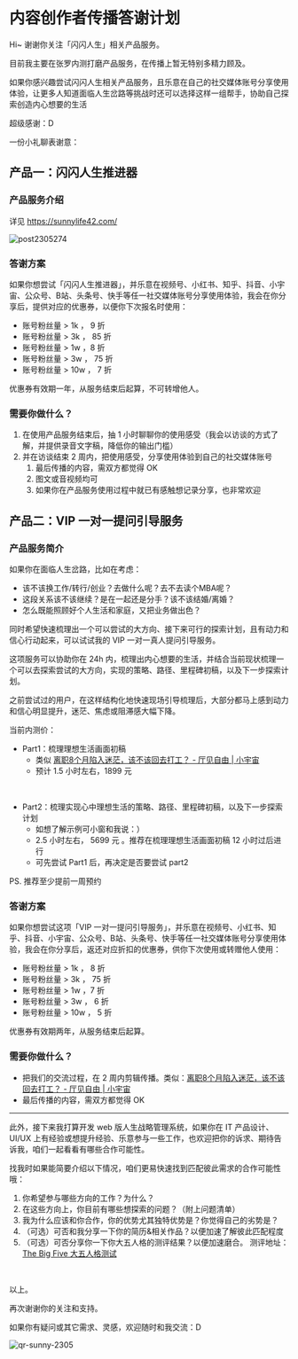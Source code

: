 # 内容创作者传播答谢计划

Hi~ 谢谢你关注「闪闪人生」相关产品服务。

目前我主要在张罗内测打磨产品服务，在传播上暂无特别多精力顾及。

如果你感兴趣尝试闪闪人生相关产品服务，且乐意在自己的社交媒体账号分享使用体验，让更多人知道面临人生岔路等挑战时还可以选择这样一组帮手，协助自己探索创造内心想要的生活

超级感谢：D

一份小礼聊表谢意：

## 产品一：闪闪人生推进器 

### 产品服务介绍

详见 https://sunnylife42.com/

![post2305274](https://cdn.sunnyhuang.net/share/bzKH7n.jpg ':size=280')


### 答谢方案

如果你想尝试「闪闪人生推进器」，并乐意在视频号、小红书、知乎、抖音、小宇宙、公众号、B站、头条号、快手等任一社交媒体账号分享使用体验，我会在你分享后，提供对应的优惠券，以便你下次报名时使用：

- 账号粉丝量 > 1k ， 9 折
- 账号粉丝量 > 3k ， 85 折
- 账号粉丝量 > 1w ，8 折
- 账号粉丝量 > 3w ， 75 折
- 账号粉丝量 > 10w ， 7 折




优惠券有效期一年，从服务结束后起算，不可转增他人。

### 需要你做什么？

1. 在使用产品服务结束后，抽 1 小时聊聊你的使用感受（我会以访谈的方式了解，并提供录音文字稿，降低你的输出门槛）
2. 并在访谈结束 2 周内，把使用感受，分享使用体验到自己的社交媒体账号
   1. 最后传播的内容，需双方都觉得 OK 
   2. 图文或音视频均可
   2. 如果你在产品服务使用过程中就已有感触想记录分享，也非常欢迎

## 产品二：VIP 一对一提问引导服务

### 产品服务简介

如果你在面临人生岔路，比如在考虑：
* 该不该换工作/转行/创业？去做什么呢？去不去读个MBA呢？
* 这段关系该不该继续？是在一起还是分手？该不该结婚/离婚？
* 怎么既能照顾好个人生活和家庭，又把业务做出色？

同时希望快速梳理出一个可以尝试的大方向、接下来可行的探索计划，且有动力和信心行动起来，可以试试我的 VIP 一对一真人提问引导服务。

这项服务可以协助你在 24h 内，梳理出内心想要的生活，并结合当前现状梳理一个可以去探索尝试的大方向，实现的策略、路径、里程碑初稿，以及下一步探索计划。

之前尝试过的用户，在这样结构化地快速现场引导梳理后，大部分都马上感到动力和信心明显提升，迷茫、焦虑或阻滞感大幅下降。

当前内测价：

- Part1：梳理理想生活画面初稿
  - 类似 [离职8个月陷入迷茫，该不该回去打工？ - 厅见自由 | 小宇宙](https://www.xiaoyuzhoufm.com/episode/6422a20c8aca9099d785bd4b)
  - 预计 1.5 小时左右，1899 元 

<br />

- Part2：梳理实现心中理想生活的策略、路径、里程碑初稿，以及下一步探索计划
  - 如想了解示例可小窗和我说：）
  - 2.5 小时左右， 5699 元 。推荐在梳理理想生活画面初稿 12 小时过后进行
  - 可先尝试 Part1 后，再决定是否要尝试 part2 

PS. 推荐至少提前一周预约

### 答谢方案

如果你想尝试这项「VIP 一对一提问引导服务」，并乐意在视频号、小红书、知乎、抖音、小宇宙、公众号、B站、头条号、快手等任一社交媒体账号分享使用体验，我会在你分享后，返还对应折扣的优惠券，供你下次使用或转赠他人使用：

- 账号粉丝量 > 1k ， 8 折
- 账号粉丝量 > 3k ， 75 折
- 账号粉丝量 > 1w ，7 折
- 账号粉丝量 > 3w ， 6 折
- 账号粉丝量 > 10w ， 5 折




优惠券有效期两年，从服务结束后起算。

### 需要你做什么？

- 把我们的交流过程，在 2 周内剪辑传播。类似：[离职8个月陷入迷茫，该不该回去打工？ - 厅见自由 | 小宇宙](https://www.xiaoyuzhoufm.com/episode/6422a20c8aca9099d785bd4b)
- 最后传播的内容，需双方都觉得 OK




---


此外，接下来我打算开发 web 版人生战略管理系统，如果你在 IT 产品设计、UI/UX 上有经验或想提升经验、乐意参与一些工作，也欢迎把你的诉求、期待告诉我，咱们一起看看有哪些合作可能性。

找我时如果能简要介绍以下情况，咱们更易快速找到匹配彼此需求的合作可能性哦：

1. 你希望参与哪些方向的工作？为什么？
2. 在这些方向上，你目前有哪些想探索的问题？（附上问题清单）
3. 我为什么应该和你合作，你的优势尤其独特优势是？你觉得自己的劣势是？
5. （可选）可否和我分享一下你的简历&相关作品？以便加速了解彼此匹配程度
6. （可选）可否分享你一下你大五人格的测评结果？以便加速磨合。
测评地址：[The Big Five 大五人格测试](http://www.apesk.com/bigfive/index.asp)



<br />

以上。


再次谢谢你的关注和支持。

如果你有疑问或其它需求、灵感，欢迎随时和我交流：D

![qr-sunny-2305](https://cdn.sunnyhuang.net/share/qr-sunny-2305.jpg/webp ':size=200')